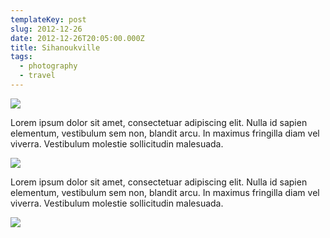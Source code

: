 ```yaml
---
templateKey: post
slug: 2012-12-26
date: 2012-12-26T20:05:00.000Z
title: Sihanoukville
tags:
  - photography
  - travel
---
```

![](../../static/assets/20121226-IMG_5474.jpg)

Lorem ipsum dolor sit amet, consectetuar adipiscing elit. Nulla id sapien elementum, vestibulum sem non, blandit arcu. In maximus fringilla diam vel viverra. Vestibulum molestie sollicitudin malesuada.

![](../../static/assets/20121226-IMG_5492.jpg)

Lorem ipsum dolor sit amet, consectetuar adipiscing elit. Nulla id sapien elementum, vestibulum sem non, blandit arcu. In maximus fringilla diam vel viverra. Vestibulum molestie sollicitudin malesuada.

![](../../static/assets/20121226-IMG_5554.jpg)